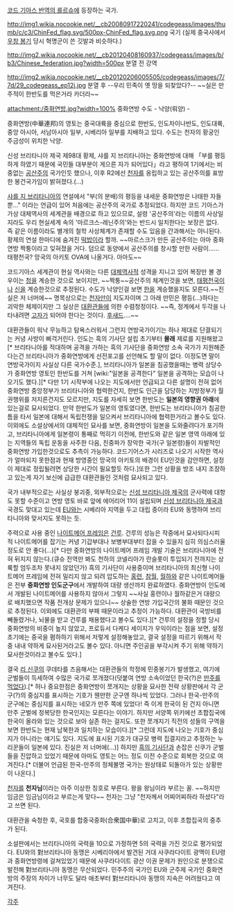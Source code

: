 [[코드 기아스 반역의 를르슈]]에 등장하는 국가.

http://img1.wikia.nocookie.net/__cb20080917220241/codegeass/images/thumb/c/c3/ChinFed_flag.svg/500px-ChinFed_flag.svg.png
국기 (실제 중국사에서 [[신해혁명#s-2.2|우창 봉기]] 당시 혁명군이 쓴 깃발과 비슷하다.)

http://img2.wikia.nocookie.net/__cb20120408160937/codegeass/images/b/b3/Chinese_federation.jpg?width=500px
분열 전 강역

http://img2.wikia.nocookie.net/__cb20120206005505/codegeass/images/7/7d/29_codegeass_ep12j.jpg
분열 후 --우리 민족이 옛 땅을 되찾았다?-- ~~실은 만주적이 한반도를 먹은거라 카더라~~

attachment:/중화연방.jpg?width=100%
중화연방 수도 - 낙양(뤄양) -

중화연방(中華連邦)의 영토는 중국대륙을 중심으로 한반도, 인도차이나반도, 인도대륙, 중앙 아시아, 서남아시아 일부, 시베리아 일부를 지배하고 있다. 수도는 천자의 황궁인 주금성이 위치한 낙양.

신성 브리타니아 제국 제98대 황제, 샤를 지 브리타니아는 중화연방에 대해 「부를 평등하게 하였기 때문에 국민들 대부분이 게으른 자가 되어있다」라고 평하여 1기에서는 비중없는 [[공산주의]] 국가인듯 했으나, 이후 R2에선 [[천자]]를 옹립하고 있는 공산주의를 표방한 봉건국가임이 밝혀졌다.(…)

[[샤를 지 브리타니아]]의 연설에서 "부(의 분배)의 평등을 내세운 중화연방은 나태한 자들뿐…" 이라는 언급이 있어 처음에는 공산주의 국가로 추정되었다. 하지만 코드 기아스가 가상 대체역사의 세계관을 배경으로 하고 있으므로, 설령 '공산주의'라는 이름의 사상일지라도 우리 현실세계 속의 '마르크스-레닌주의'와는 반드시 일치한다는 보장은 없다. 즉 같은 이름이라도 별개의 철학 사상체계가 존재할 수도 있음을 간과해서는 아니된다. 황제의 연설 한마디에 숨겨진 [[떡밥]]이라 할까. ~~마르스크가 만든 공산주의는 아마 중화연방 짝퉁이라고 잊혀졌을 거다. 덤으로 동양에서 공산주의를 창시할 만한 사람이...... 태평천국? 망국의 아키토 OVA에 나올거다. 아마도~~

코드기아스 세계관이 현실 역사와는 다른 [[대체역사]]적 성격을 지니고 있어 복장만 볼 경우이는 [[청]]을 계승한 것으로 보이지만, ~~짝퉁~~공산주의 체계인것을 보면, [[태평천국]]이나 [[신]]을 계승한것으로 추정된다. 수도가 낙양인걸 보면 [[한]]을 계승했을지도 모른다.~~진실은 저 너머에~~ 명목상으로는 [[천자]]만이 지도자이며 그 아래 만민은 평등(…)하다는 괴악한 체제이지만 그 실상은 [[대환관]]들에 의한 수렴청정이다. ~~즉, 정계에서 두각을 나타내려면 [[고자]]가 되어야 한다는 것이다. [[후새드]]….~~

대환관들이 워낙 무능하고 탐욕스러워서 그런지 연방국가이기는 하나 제대로 단결되기는 커녕 사방이 삐걱거린다. 인도는 흑의 기사단 설립 초기부터 '''몰래''' 제로를 지원해왔고[* 브리타니아를 적대하며 공격을 가하는 흑의 기사단을 중화연방 소속 국가가 지원해준다는건 브리타니아가 중화연방에게 선전포고를 선언해도 할 말이 없다. 이정도면 말이 연방국가이지 사실상 다른 국가수준.], 브리타니아가 일본을 침공했을때는 병력 상당수가 중화연방 영토인 한반도를 거쳐  [wiki:"일본을 공격한다" 일본을 공격하는 모습이 나오기도 했다.][* 다만 1기 시작부에 나오는 지도에서만 언급되고 다른 설명이 전혀 없어 중화연방 중앙정부가 브리타니아와 협력한건지, 한반도 인근을 담당하는 지방정부가 월권행위를 저지른건지도 모르지만, 지도를 자세히 보면 한반도는 '''일본의 영향권 아래'''에 있는걸로 묘사되었다. 만약 한반도가 일본의 영토였다면, 한반도는 브리타니아가 침공한 틈을 타서 일본에 대해서 독립전쟁을 일으켜서 브리타니아에 협력한거라고 볼수도 있다. 이외에도 소설상에서의 대체적인 묘사를 보면, 중화연방이 일본을 도와줄려다가 포기하고, 브리타니아에게 일본령이 통째로 먹히기 이전에, 한반도와 같은 일본 영역 아래에 있는 지역들의 독립 운동을 사주한 다음, 친중파가 장악한 국가(구 일본령)들이 자발적인 중화연방 가입한것으로도 추측이 가능하다. 코드기어스가 시리즈로 나오기 시작한 역사가 얼마되지 못한점과 현재 방영중인 망국의 아키토의 배경이 EU인것을 감안하면, 설정이 제대로 정립될려면 상당한 시간이 필요할듯 하다.]또한 그런 상황을 방조 내지 조장하고 있는게 자기 보신에 급급한 대환관들인 것처럼 묘사되고 있다. 

국가 내부적으로는 사실상 붕괴중, 외부적으로는 [[신성 브리타니아 제국]]의 군사력에 대항도 못할 수준이고 연방 영토 바로 앞에 에어리어 11이 설립되며 [[신성 브리타니아 제국]]과 국경도 맞대고 있는데 [[EU]]와는 시베리아 지역을 두고 대립 중이라 EU와 동맹하여 브리타니아와 맞서지도 못하는 듯.

주력으로 사용 중인 [[나이트메어 프레임]]은 [[건루]]. 건루의 성능은 작중에서 묘사되다시피 적 나이트메어를 잡기는 커녕 기갑부대나 보병부대부터 잡을 수 있을지 심히 의심스러울 정도로 안 좋다(...)[* 다만 중화연방의 나이트메어 프레임 개발 기술은 브리타니아에 전혀 뒤지지 않는다.(큐슈 전역만 봐도 천하의 코넬리아가 란슬롯이 투입되기 전까지는 상륙할 엄두조차 못내지 않았던가)  흑의 기사단이 사용중이며 브리타니아의 최신형 나이트메어 프레임에 전혀 밀리지 않고 되려 압도하는 [[홍련]], [[참월]], [[월하]]와 같은 나이트메어들은 전부 '''중화연방 인도군구'''에서 개발하여 대량 생산까지 완료하였다. 중화연방이 인도에서 개발된 나이트메어를 사용하지 않아서 그렇지 ~~사실 홍련이나 월하같은거 대량으로 배치했으면 작품 전개상 문제가 있으니~~ 상술한 연방 가입국간의 불화 때문인 것으로 추정된다. 이외에도 대환관의 부패 때문이라고 추정이 가능하다. 대환관이 국방비를 빼돌렸거나, 뇌물을 받고 건루를 채용했다고 볼수도 있다.][* 건루의 설정을 정할 당시 중화연방의 비중이 높지 않았고, 프로듀서 다케다 세이지가 우익이라는 점을 보면, 설정 초기에는 중국을 폄하하기 위해서 저렇게 설정해놓았고, 결국 설정을 따르기 위해서 작중 내내 약하게 묘사된거라고도 볼수 있다. 아니면 주인공을 부각시켜 주기 위해 약하기 묘사한것이라고 볼수도 있다.]

결국 [[리 신쿠]]의 쿠데타를 즈음해서는 대환관들의 학정에 민중봉기가 발생했고, 여기에 군벌들이 득세하여 수많은 국가로 쪼개졌다(덧붙여 연방 소속이었던 한국(?)은 [http://blog.naver.com/blue841128?Redirect=Log&logNo=90032691610 만주를 먹었다]).[* 허나 중요한점은 중화연방이 쪼개지는 상황을 묘사한 전략 상황판에서 각 군구(?)의 중심지를 표시하는 기호가 웬만한 군구엔 하나씩 있었다. 그러나 한국-만주의 군구에는 중심지를 표시하는 네모가 만주 쪽에 있었다! 즉 이게 한국이 된 건지 아니면 만주 군벌에 정복당한 한국인지는 모른다는 이야기. 하지만 서양쪽 위키에선 초합집국에 한국이 올라와 있는 것으로 보아 실존 하는 걸지도. 또한 쪼개지기 직전의 성들의 구역을 보면 한반도는 현재 남북한과 일치하는 모습이다.][* 그런데 지도에 나오는 기호가 중심지가 아니라는 얘기도 있다. 지도에 표시된 기호가 대규모 병력 집결지라고 추정하는 누리꾼들이 일본에 있다. 진실은 저 너머에(...)] 하지만 [[흑의 기사단]]과 손잡은 신쿠가 군벌들을 진압하고 있었기 때문에 아마도 영토는 어느 정도 이전 수준으로 회복한 것으로 여겨진다.[* 더불어 언급된 한국-만주의 정체불명 국가는 원상태로 되돌아가 있는 상황판이 나온다.]

[[천자]]를 '''천자님'''이라는 아주 이상한 칭호로 부른다. 왕을 왕님이라 부르는 꼴. ~~하지만 임금은 임금님이라고 부르는게 맞다~~ 천자는 그냥 "천자께서 어찌어찌하라 하셨다"라고 쓰면 된다.

대환관을 숙청한 후, 국호를 합중국중화(合衆国中華)로 고치고, 이후 초합집국의 중추가 된다.

소설판에서는 브리타니아의 국력을 10으로 가정하면 5의 국력을 가진 것으로 평가되었다. EU와의 對브리타니아 동맹은 시베리아에서 발견된 거대 사쿠라다이트 광맥이 EU령과 중화연방령에 걸쳐있었기 때문에 사쿠라다이트 광산 이권 문제가 원인으로 분쟁으로 발전해 對브리타니아 동맹은 무산되었다. 민주주의 국가인 EU와 군주제 국가인 중화연방의 주장의 차이가 너무도 달라 애초부터 對브리타니아 동맹의 지속은 어려웠다고 여겨진다.

[[각주]]
